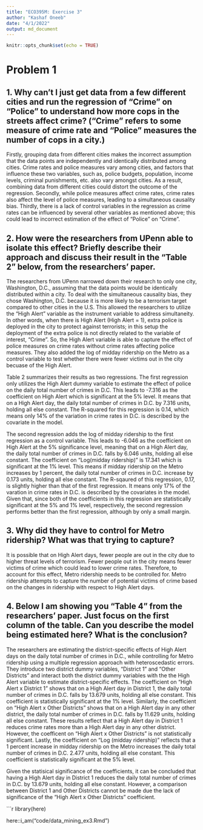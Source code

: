 ```yaml
---
title: "ECO395M: Exercise 3"
author: "Kashaf Oneeb"
date: "4/1/2022"
output: md_document
---
```


```r
knitr::opts_chunk$set(echo = TRUE)
```

# Problem 1

## 1. Why can’t I just get data from a few different cities and run the regression of “Crime” on “Police” to understand how more cops in the streets affect crime? (“Crime” refers to some measure of crime rate and “Police” measures the number of cops in a city.)

Firstly, grouping data from different cities makes the incorrect assumption that the data points are independently and identically distributed among cities. Crime rates and police measures vary among cities, and factors that influence these two variables, such as, police budgets, population, income levels, criminal punishments, etc. also vary amongst cities. As a result, combining data from different cities could distort the outcome of the regression. Secondly, while police measures affect crime rates, crime rates also affect the level of police measures, leading to a simultaneous causality bias. Thirdly, there is a lack of control variables in the regression as crime rates can be influenced by several other variables as mentioned above; this could lead to incorrect estimation of the effect of "Police" on "Crime".

## 2. How were the researchers from UPenn able to isolate this effect? Briefly describe their approach and discuss their result in the “Table 2” below, from the researchers' paper.

The researchers from UPenn narrowed down their research to only one city, Washington, D.C., assuming that the data points would be identically distributed within a city. To deal with the simultaneous causality bias, they chose Washington, D.C. because it is more likely to be a terrorism target compared to other cities in the U.S. This allowed the researchers to utilize the "High Alert" variable as the instrument variable to address simultaneity. In other words, when there is High Alert (High Alert = 1), extra police is deployed in the city to protect against terrorists; in this setup the deployment of the extra police is not directly related to the variable of interest, "Crime". So, the High Alert variable is able to capture the effect of police measures on crime rates without crime rates affecting police measures. They also added the log of midday ridership on the Metro as a control variable to test whether there were fewer victims out in the city becuase of the High Alert.

Table 2 summarizes their results as two regressions. The first regression only utilizes the High Alert dummy variable to estimate the effect of police on the daily total number of crimes in D.C. This leads to -7.316 as the coefficient on High Alert which is significant at the 5% level. It means that on a High Alert day, the daily total number of crimes in D.C. by 7.316 units, holding all else constant. The R-squared for this regression is 0.14, which means only 14% of the variation in crime rates in D.C. is described by the covariate in the model.

The second regression adds the log of midday ridership to the first regression as a control variable. This leads to -6.046 as the coefficient on High Alert at the 5% significance level, meaning that on a High Alert day, the daily total number of crimes in D.C. falls by 6.046 units, holding all else constant. The coefficient on "Log(midday ridership)" is 17.341 which is significant at the 1% level. This means if midday ridership on the Metro increases by 1 percent, the daily total number of crimes in D.C. increase by 0.173 units, holding all else constant. The R-sqaured of this regression, 0.17, is slightly higher than that of the first regression. It means only 17% of the varation in crime rates in D.C. is described by the covariates in the model. Given that, since both of the coefficients in this regression are statistically significant at the 5% and 1% level, respectively, the second regression performs better than the first regression, although by only a small margin. 

## 3. Why did they have to control for Metro ridership? What was that trying to capture?

It is possible that on High Alert days, fewer people are out in the city due to higher threat levels of terrorism. Fewer people out in the city means fewer victims of crime which could lead to lower crime rates. Therefore, to account for this effect, Metro ridership needs to be controlled for. Metro ridership attempts to capture the number of potential victims of crime based on the changes in ridership with respect to High Alert days. 

## 4. Below I am showing you "Table 4" from the researchers' paper. Just focus on the first column of the table. Can you describe the model being estimated here? What is the conclusion?

The researchers are estimating the district-specific effects of High Alert days on the daily total number of crimes in D.C., while controlling for Metro ridership using a multiple regression approach with heteroscedastic errors. They introduce two district dummy variables, "District 1" and "Other Districts" and interact both the district dummy variables with the the High Alert variable to estimate district-specific effects. 
The coefficient on "High Alert x District 1" shows that on a High Alert day in District 1, the daily total number of crimes in D.C. falls by 13.679 units, holding all else constant. This coefficient is statistically significant at the 1% level. Similarly, the coefficient on "High Alert x Other Districts" shows that on a High Alert day in any other district, the daily total number of crimes in D.C. falls by 11.629 units, holding all else constant. These results reflect that a High Alert day in District 1 reduces crime rates more than a High Alert day in any other district. However, the coefficent on "High Alert x Other Districts" is not statistically significant. Lastly, the coefficient on "Log (midday ridership)" reflects that a 1 percent increase in midday ridership on the Metro increases the daily total number of crimes in D.C. 2.477 units, holding all else constant. This coefficient is statistically significant at the 5% level. 

Given the statisical significance of the coefficients, it can be concluded that having a High Alert day in District 1 reduces the daily total number of crimes in D.C. by 13.679 units, holding all else constant. However, a comparison between District 1 and Other Districts cannot be made due the lack of significance of the "High Alert x Other Districts" coefficient.

```r
library(here)

here::i_am("code/data_mining_ex3.Rmd")

